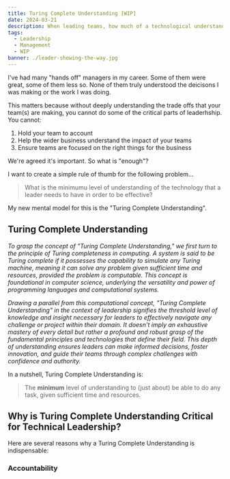 ```yaml
---
title: Turing Complete Understanding [WIP]
date: 2024-03-21
description: When leading teams, how much of a technological understanding do you need?
tags:
  - Leadership
  - Management
  - WIP
banner: ./leader-showing-the-way.jpg
---
```


I've had many "hands off" managers in my career.
Some of them were great, some of them less so. None of them truly understood the deicisons I was making or the work I was doing.

This matters because without deeply understanding the trade offs that your team(s) are making, you cannot do some of the critical parts of leaderhship.
You cannot:

1. Hold your team to account
2. Help the wider business understand the impact of your teams
3. Ensure teams are focused on the right things for the business

We're agreed it's important. So what is "enough"?

I want to create a simple rule of thumb for the following problem...

> What is the minimumu level of understanding of the technology that a leader needs to have in order to be effective?

My new mental model for this is the "Turing Complete Understanding".

## Turing Complete Understanding

_To grasp the concept of "Turing Complete Understanding," we first turn to the principle of Turing completeness in computing.
A system is said to be Turing complete if it possesses the capability to simulate any Turing machine, meaning it can solve any problem given sufficient time and resources, provided the problem is computable.
This concept is foundational in computer science, underlying the versatility and power of programming languages and computational systems._

_Drawing a parallel from this computational concept, "Turing Complete Understanding" in the context of leadership signifies the threshold level of knowledge and insight necessary for leaders to effectively navigate any challenge or project within their domain.
It doesn't imply an exhaustive mastery of every detail but rather a profound and robust grasp of the fundamental principles and technologies that define their field.
This depth of understanding ensures leaders can make informed decisions, foster innovation, and guide their teams through complex challenges with confidence and authority._

In a nutshell, Turing Complete Understanding is:
> The **minimum** level of understanding to (just about) be able to do any task, given sufficient time and resources.

## Why is Turing Complete Understanding Critical for Technical Leadership?

Here are several reasons why a Turing Complete Understanding is indispensable:

### Accountability
